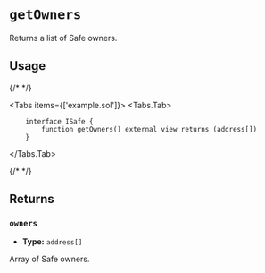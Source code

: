 # `getOwners`

Returns a list of Safe owners.

## Usage    

{/* <!-- vale off --> */}

<Tabs items={['example.sol']}>
  <Tabs.Tab>
```solidity
    interface ISafe {
        function getOwners() external view returns (address[])
    }
```
</Tabs.Tab>
</Tabs>

{/* <!-- vale on --> */}

## Returns

### `owners`
- **Type:** `address[]`

Array of Safe owners.
